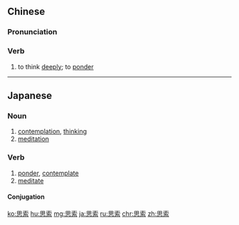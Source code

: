 ==Chinese==
{{zh-forms}}

===Pronunciation===
{{zh-pron
|m=sīsuǒ
|c=si1 sok3
|mn=qz:sir-sok/tw:su-sok/xm,zz:su-soh
|ma=Zh-sisuo.ogg
|cat=v
}}

===Verb===
{{zh-verb}}

# to think [[deeply]]; to [[ponder]]

----

==Japanese==
{{ja-kanjitab|し|さく|yomi=o}}

===Noun===
{{ja-noun|しさく}}

# [[contemplation]], [[thinking]]
# [[meditation]]

===Verb===
{{ja-verb-suru|しさく}}

# [[ponder]], [[contemplate]]
# [[meditate]]

====Conjugation====
{{ja-suru|しさく}}

[[ko:思索]]
[[hu:思索]]
[[mg:思索]]
[[ja:思索]]
[[ru:思索]]
[[chr:思索]]
[[zh:思索]]